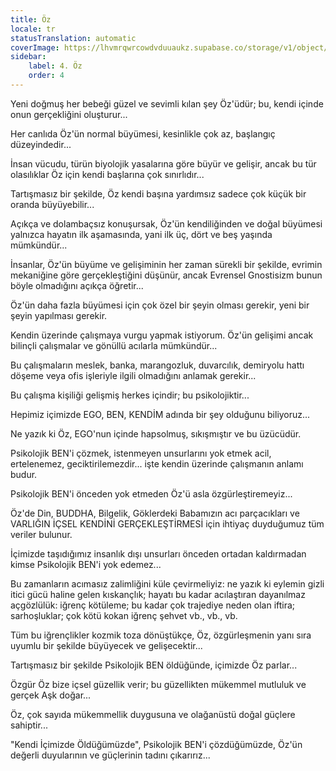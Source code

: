 ```yaml
---
title: Öz
locale: tr
statusTranslation: automatic
coverImage: https://lhvmrqwrcowdvduuaukz.supabase.co/storage/v1/object/public/strapi-uploads/small_cover-tratado-de-psicologia-revolucionaria.webp-5e15e1cec4e0ebebcde5d7fc7565d8fd.webp
sidebar:
    label: 4. Öz
    order: 4
---
```

Yeni doğmuş her bebeği güzel ve sevimli kılan şey Öz'üdür; bu, kendi içinde onun gerçekliğini oluşturur...

Her canlıda Öz'ün normal büyümesi, kesinlikle çok az, başlangıç düzeyindedir...

İnsan vücudu, türün biyolojik yasalarına göre büyür ve gelişir, ancak bu tür olasılıklar Öz için kendi başlarına çok sınırlıdır...

Tartışmasız bir şekilde, Öz kendi başına yardımsız sadece çok küçük bir oranda büyüyebilir...

Açıkça ve dolambaçsız konuşursak, Öz'ün kendiliğinden ve doğal büyümesi yalnızca hayatın ilk aşamasında, yani ilk üç, dört ve beş yaşında mümkündür...

İnsanlar, Öz'ün büyüme ve gelişiminin her zaman sürekli bir şekilde, evrimin mekaniğine göre gerçekleştiğini düşünür, ancak Evrensel Gnostisizm bunun böyle olmadığını açıkça öğretir...

Öz'ün daha fazla büyümesi için çok özel bir şeyin olması gerekir, yeni bir şeyin yapılması gerekir.

Kendin üzerinde çalışmaya vurgu yapmak istiyorum. Öz'ün gelişimi ancak bilinçli çalışmalar ve gönüllü acılarla mümkündür...

Bu çalışmaların meslek, banka, marangozluk, duvarcılık, demiryolu hattı döşeme veya ofis işleriyle ilgili olmadığını anlamak gerekir...

Bu çalışma kişiliği gelişmiş herkes içindir; bu psikolojiktir...

Hepimiz içimizde EGO, BEN, KENDİM adında bir şey olduğunu biliyoruz...

Ne yazık ki Öz, EGO'nun içinde hapsolmuş, sıkışmıştır ve bu üzücüdür.

Psikolojik BEN'i çözmek, istenmeyen unsurlarını yok etmek acil, ertelenemez, geciktirilemezdir... işte kendin üzerinde çalışmanın anlamı budur.

Psikolojik BEN'i önceden yok etmeden Öz'ü asla özgürleştiremeyiz...

Öz'de Din, BUDDHA, Bilgelik, Göklerdeki Babamızın acı parçacıkları ve VARLIĞIN İÇSEL KENDİNİ GERÇEKLEŞTİRMESİ için ihtiyaç duyduğumuz tüm veriler bulunur.

İçimizde taşıdığımız insanlık dışı unsurları önceden ortadan kaldırmadan kimse Psikolojik BEN'i yok edemez...

Bu zamanların acımasız zalimliğini küle çevirmeliyiz: ne yazık ki eylemin gizli itici gücü haline gelen kıskançlık; hayatı bu kadar acılaştıran dayanılmaz açgözlülük: iğrenç kötüleme; bu kadar çok trajediye neden olan iftira; sarhoşluklar; çok kötü kokan iğrenç şehvet vb., vb., vb.

Tüm bu iğrençlikler kozmik toza dönüştükçe, Öz, özgürleşmenin yanı sıra uyumlu bir şekilde büyüyecek ve gelişecektir...

Tartışmasız bir şekilde Psikolojik BEN öldüğünde, içimizde Öz parlar...

Özgür Öz bize içsel güzellik verir; bu güzellikten mükemmel mutluluk ve gerçek Aşk doğar...

Öz, çok sayıda mükemmellik duygusuna ve olağanüstü doğal güçlere sahiptir...

"Kendi İçimizde Öldüğümüzde", Psikolojik BEN'i çözdüğümüzde, Öz'ün değerli duyularının ve güçlerinin tadını çıkarırız...

